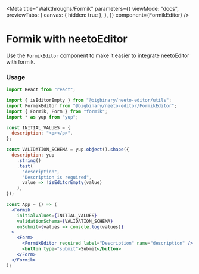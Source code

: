 
<Meta
  title="Walkthroughs/Formik"
  parameters={{
    viewMode: "docs",
    previewTabs: {
      canvas: { hidden: true },
    },
  }}
  component={FormikEditor}
/>

# Formik with neetoEditor

Use the `FormikEditor` component to make it easier to integrate neetoEditor with
formik.

### Usage

```jsx
import React from "react";

import { isEditorEmpty } from "@bigbinary/neeto-editor/utils";
import FormikEditor from "@bigbinary/neeto-editor/FormikEditor";
import { Formik, Form } from "formik";
import * as yup from "yup";

const INITIAL_VALUES = {
  description: "<p></p>",
};

const VALIDATION_SCHEMA = yup.object().shape({
  description: yup
    .string()
    .test(
      "description",
      "Description is required",
      value => !isEditorEmpty(value)
    ),
});

const App = () => (
  <Formik
    initialValues={INITIAL_VALUES}
    validationSchema={VALIDATION_SCHEMA}
    onSubmit={values => console.log(values)}
  >
    <Form>
      <FormikEditor required label="Description" name="description" />
      <button type="submit">Submit</button>
    </Form>
  </Formik>
);
```

<Canvas>
  <FormikEditorDemo />
</Canvas>
